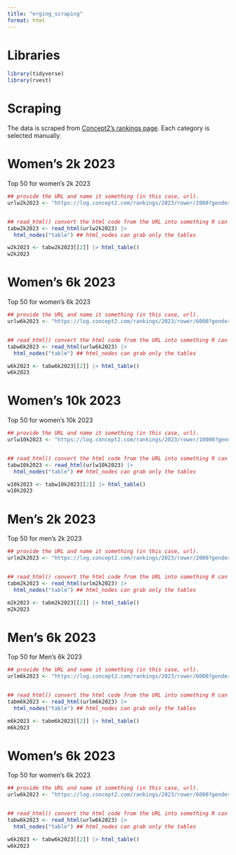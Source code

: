 ```yaml
---
title: "erging_scraping"
format: html
---
```

# Libraries

```r
library(tidyverse)
library(rvest)
```

# Scraping

The data is scraped from [Concept2's rankings page](https://log.concept2.com/rankings){target="_blank"}. Each category is selected manually. 

# Women's 2k 2023

Top 50 for women's 2k 2023

```r
## provide the URL and name it something (in this case, url).
urlw2k2023 <- "https://log.concept2.com/rankings/2023/rower/2000?gender=F"


## read_html() convert the html code from the URL into something R can read
tabw2k2023 <- read_html(urlw2k2023) |> 
  html_nodes("table") ## html_nodes can grab only the tables 
```

```r
w2k2023 <- tabw2k2023[[2]] |> html_table()
w2k2023
```

# Women's 6k 2023

Top 50 for women's 6k 2023

```r
## provide the URL and name it something (in this case, url).
urlw6k2023 <- "https://log.concept2.com/rankings/2023/rower/6000?gender=F"


## read_html() convert the html code from the URL into something R can read
tabw6k2023 <- read_html(urlw6k2023) |> 
  html_nodes("table") ## html_nodes can grab only the tables 
```

```r
w6k2023 <- tabw6k2023[[2]] |> html_table()
w6k2023
```

# Women's 10k 2023

Top 50 for women's 10k 2023

```r
## provide the URL and name it something (in this case, url).
urlw10k2023 <- "https://log.concept2.com/rankings/2023/rower/10000?gender=F"


## read_html() convert the html code from the URL into something R can read
tabw10k2023 <- read_html(urlw10k2023) |> 
  html_nodes("table") ## html_nodes can grab only the tables 
```

```r
w10k2023 <- tabw10k2023[[2]] |> html_table()
w10k2023
```

# Men's 2k 2023

Top 50 for men's 2k 2023

```r
## provide the URL and name it something (in this case, url).
urlm2k2023 <- "https://log.concept2.com/rankings/2023/rower/2000?gender=M"


## read_html() convert the html code from the URL into something R can read
tabm2k2023 <- read_html(urlm2k2023) |> 
  html_nodes("table") ## html_nodes can grab only the tables 
```

```r
m2k2023 <- tabm2k2023[[2]] |> html_table()
m2k2023
```

# Men's 6k 2023

Top 50 for Men's 6k 2023

```r
## provide the URL and name it something (in this case, url).
urlm6k2023 <- "https://log.concept2.com/rankings/2023/rower/6000?gender=M"


## read_html() convert the html code from the URL into something R can read
tabm6k2023 <- read_html(urlm6k2023) |> 
  html_nodes("table") ## html_nodes can grab only the tables 
```

```r
m6k2023 <- tabm6k2023[[2]] |> html_table()
m6k2023
```

# Women's 6k 2023

Top 50 for women's 6k 2023

```r
## provide the URL and name it something (in this case, url).
urlw6k2023 <- "https://log.concept2.com/rankings/2023/rower/6000?gender=F"


## read_html() convert the html code from the URL into something R can read
tabw6k2023 <- read_html(urlw6k2023) |> 
  html_nodes("table") ## html_nodes can grab only the tables 
```

```r
w6k2023 <- tabw6k2023[[2]] |> html_table()
w6k2023
```